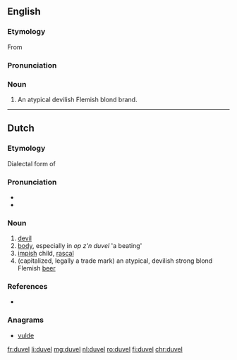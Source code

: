 ==English==

===Etymology===
From {{etyl|nl|en}} {{m|nl|duvel||devil}}

===Pronunciation===
{{rfap|lang=en}}

===Noun===
{{en-noun}}

# An atypical devilish Flemish blond {{l|en|beer}} brand.

----

==Dutch==

===Etymology===
Dialectal form of {{m|nl|duivel}}

===Pronunciation===
* {{audio|Nl-duvel.ogg|Audio}}
* {{hyphenation|du|vel|lang=nl}}

===Noun===
{{nl-noun|m|-s|duveltje}}

# [[devil]]
# [[body]], especially in ''op z'n duvel'' 'a beating'
# [[impish]] child, [[rascal]]
# (capitalized, legally a trade mark) an atypical, devilish strong blond Flemish [[beer]]

===References===
* {{R:Koenen}}

===Anagrams===
* [[vulde#Dutch|vulde]]

[[fr:duvel]]
[[li:duvel]]
[[mg:duvel]]
[[nl:duvel]]
[[ro:duvel]]
[[fi:duvel]]
[[chr:duvel]]
